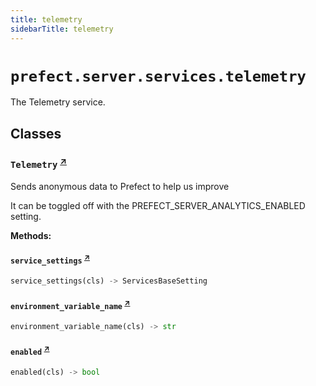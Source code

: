 ```yaml
---
title: telemetry
sidebarTitle: telemetry
---
```


# `prefect.server.services.telemetry`



The Telemetry service.


## Classes

### `Telemetry` <sup><a href="https://github.com/prefecthq/prefect/blob/main/src/prefect/server/services/telemetry.py#L26" target="_blank">↗</a></sup>


Sends anonymous data to Prefect to help us improve

It can be toggled off with the PREFECT_SERVER_ANALYTICS_ENABLED setting.


**Methods:**

#### `service_settings` <sup><a href="https://github.com/prefecthq/prefect/blob/main/src/prefect/server/services/telemetry.py#L36" target="_blank">↗</a></sup>

```python
service_settings(cls) -> ServicesBaseSetting
```

#### `environment_variable_name` <sup><a href="https://github.com/prefecthq/prefect/blob/main/src/prefect/server/services/telemetry.py#L40" target="_blank">↗</a></sup>

```python
environment_variable_name(cls) -> str
```

#### `enabled` <sup><a href="https://github.com/prefecthq/prefect/blob/main/src/prefect/server/services/telemetry.py#L44" target="_blank">↗</a></sup>

```python
enabled(cls) -> bool
```
